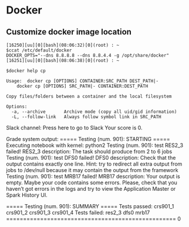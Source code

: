 
# Docker

## Customize docker image location

```
[16250][uu][0][bash](08:06:32)[0](root) : ~
$ccat /etc/default/docker 
DOCKER_OPTS="--dns 8.8.8.8 --dns 8.8.4.4 -g /opt/share/docker"
[16251][uu][0][bash](08:06:38)[0](root) : ~
```

```
$docker help cp 

Usage:	docker cp [OPTIONS] CONTAINER:SRC_PATH DEST_PATH|-
	docker cp [OPTIONS] SRC_PATH|- CONTAINER:DEST_PATH

Copy files/folders between a container and the local filesystem

Options:
  -a, --archive       Archive mode (copy all uid/gid information)
  -L, --follow-link   Always follow symbol link in SRC_PATH
```


Slack channel: Press here to go to Slack
Your score is 0.

Grade system output:
===== Testing (num. 901): STARTING =====
Executing notebook with kernel: python2
Testing (num. 901): test RES2_3 failed!
RES2_3 description: The task should produce from 2 to 6 jobs
Testing (num. 901): test DFS0 failed!
DFS0 description: Check that the output contains exactly one line.
Hint: try to redirect all extra output from jobs to /dev/null because
it may contain the output from the framework
Testing (num. 901): test MRB17 failed!
MRB17 description: Your output is empty. Maybe your code contains some errors.
Please, check that you haven't got errors in the logs and try to view the Application Master or Spark History UI.

===== Testing (num. 901): SUMMARY =====
Tests passed: crs901_1 crs901_2 crs901_3 crs901_4
Tests failed: res2_3 dfs0 mrb17
==================================================
0
